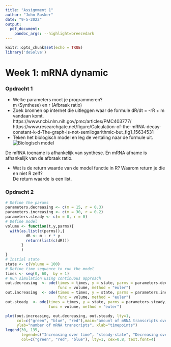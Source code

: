 ```yaml
---
title: "Assignment 1"
author: "John Busker"
date: "9-5-2022"
output:
  pdf_document: 
    pandoc_args: --highlight=breezedark
---
```


```r
knitr::opts_chunk$set(echo = TRUE)
library('deSolve')
```
# Week 1: mRNA dynamic

### Opdracht 1

* Welke parameters moet je programmeren?  
m (Synthese) en r (Afbraak ratio)  
* Zoek bronnen op internet die uitleggen waar de formule dR/dt = -rR + m vandaan komt.  
https://www.ncbi.nlm.nih.gov/pmc/articles/PMC403777/  
https://www.researchgate.net/figure/Calculation-of-the-mRNA-decay-constant-k-d-The-graph-is-not-semilogarithmic-but_fig1_15634531  
* Teken het biologisch model en leg de vertaling naar de formule uit.  
![Biologisch model]("biologisch model.png")

De mRNA toename is afhankelijk van synthese. En mRNA afname is afhankelijk van de afbraak ratio.

* Wat is de return waarde van de model functie in R? Waarom return je die en niet R zelf?  
De return waarde is een list.   


### Opdracht 2

```r
# Define the params
parameters.decreasing <- c(m = 15, r = 0.3)
parameters.increasing <- c(m = 30, r = 0.2)
parameters.steady <- c(m = 0, r = 0)
# Define model
volume <- function(t,y,parms){
  with(as.list(c(parms)),{
         dR <- m - r * y
         return(list(c(dR)))
       }
       )
}
# Initial state
state <- c(Volume = 100)
# Define time sequence to run the model
times <- seq(0, 60,  by = 1)
# Run simulation using continuous approach
out.decreasing  <- ode(times = times, y = state, parms = parameters.decreasing, 
                       func = volume, method = "euler")
out.increasing  <- ode(times = times, y = state, parms = parameters.increasing, 
                       func = volume, method = "euler")
out.steady  <- ode(times = times, y = state, parms = parameters.steady, 
                   func = volume, method = "euler")

plot(out.increasing, out.decreasing, out.steady, lty=1, 
     col=c("green", "blue", "red"),main="amount of mRNA transcripts over time", 
     ylab="number of mRNA transcripts", xlab="timepoints")
legend(30, 135, 
       legend=c("Increasing over time", "steady-state", "Decreasing over time"),
       col=c("green", "red", "blue"), lty=1, cex=0.8, text.font=4)
```
